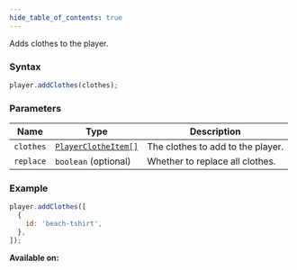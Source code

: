 ```yaml
---
hide_table_of_contents: true
---
```



Adds clothes to the player.

### Syntax

```js
player.addClothes(clothes);
```

### Parameters

| Name      | Type                                                | Description                       |
| --------- | --------------------------------------------------- | --------------------------------- |
| `clothes` | [`PlayerClotheItem[]`](/sdk/types/PlayerClotheItem) | The clothes to add to the player. |
| `replace` | `boolean` (optional)                                | Whether to replace all clothes.   |

### Example

```js
player.addClothes([
  {
    id: 'beach-tshirt',
  },
]);
```

**Available on:** <ClientTag /> <ServerTag />
